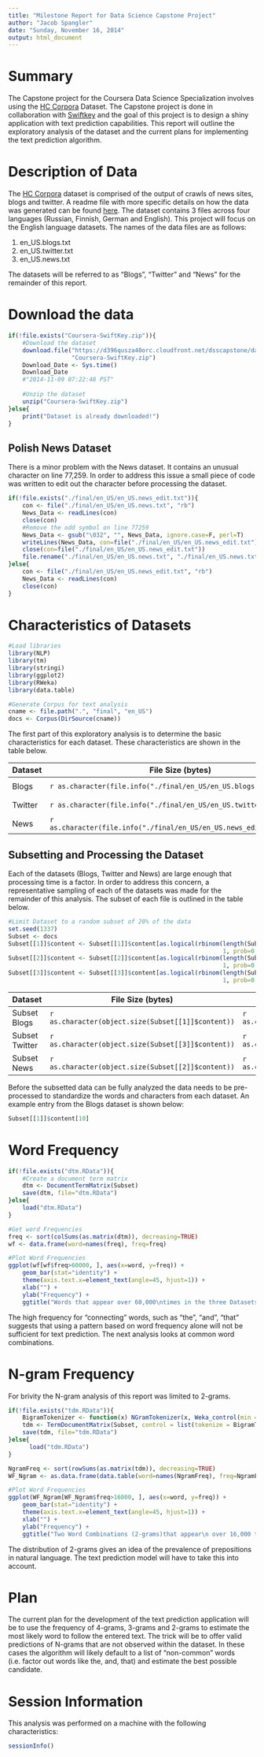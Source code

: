 ```yaml
---
title: "Milestone Report for Data Science Capstone Project"
author: "Jacob Spangler"
date: "Sunday, November 16, 2014"
output: html_document
---
```


# Summary
The Capstone project for the Coursera Data Science Specialization involves using the [HC Corpora][1] Dataset. The Capstone project is done in collaboration with [Swiftkey][2] and the goal of this project is to design a shiny application with text prediction capabilities. This report will outline the exploratory analysis of the dataset and the current plans for implementing the text prediction algorithm.

# Description of Data
The [HC Corpora][1] dataset is comprised of the output of crawls of news sites, blogs and twitter. A readme file with more specific details on how the data was generated can be found [here][3]. The dataset contains 3 files across four languages (Russian, Finnish, German and English). This project will focus on the English language datasets. The names of the data files are as follows:

1. en_US.blogs.txt
2. en_US.twitter.txt
3. en_US.news.txt

The datasets will be referred to as "Blogs", "Twitter" and "News" for the remainder of this report.

# Download the data

```r
if(!file.exists("Coursera-SwiftKey.zip")){
    #Download the dataset
    download.file("https://d396qusza40orc.cloudfront.net/dsscapstone/dataset/Coursera-SwiftKey.zip",
                  "Coursera-SwiftKey.zip")
    Download_Date <- Sys.time()
    Download_Date
    #"2014-11-09 07:22:48 PST"
    
    #Unzip the dataset
    unzip("Coursera-SwiftKey.zip")
}else{
    print("Dataset is already downloaded!")
}
```

## Polish News Dataset
There is a minor problem with the News dataset. It contains an unusual character on line 77,259. In order to address this issue a small piece of code was written to edit out the character before processing the dataset.

```r
if(!file.exists("./final/en_US/en_US.news_edit.txt")){
    con <- file("./final/en_US/en_US.news.txt", "rb")
    News_Data <- readLines(con)
    close(con)
    #Remove the odd symbol on line 77259
    News_Data <- gsub("\032", "", News_Data, ignore.case=F, perl=T)
    writeLines(News_Data, con=file("./final/en_US/en_US.news_edit.txt"))
    close(con=file("./final/en_US/en_US.news_edit.txt"))
    file.rename("./final/en_US/en_US.news.txt", "./final/en_US.news.txt")
}else{
    con <- file("./final/en_US/en_US.news_edit.txt", "rb")
    News_Data <- readLines(con) 
    close(con)
}
```

# Characteristics of Datasets

```r
#Load libraries
library(NLP)
library(tm)
library(stringi)
library(ggplot2)
library(RWeka)
library(data.table)

#Generate Corpus for text analysis
cname <- file.path(".", "final", "en_US")
docs <- Corpus(DirSource(cname))
```

The first part of this exploratory analysis is to determine the basic characteristics for each dataset. These
characteristics are shown in the table below.

Dataset  | File Size (bytes) | Number of Lines | Smallest entry | Largest entry
------------- | ------------- | ------------- | ------------- | -------------
Blogs     | `r as.character(file.info("./final/en_US/en_US.blogs.txt")$size)`     | `r as.character(length(docs[[1]]$content))` | `r as.character(min(nchar(docs[[1]]$content)))` | `r as.character(max(nchar(docs[[1]]$content)))` 
Twitter   | `r as.character(file.info("./final/en_US/en_US.twitter.txt")$size)`  | `r as.character(length(docs[[3]]$content))` | `r as.character(min(nchar(docs[[3]]$content)))` | `r as.character(max(nchar(docs[[3]]$content)))` 
News      | `r as.character(file.info("./final/en_US/en_US.news_edit.txt")$size)`     | `r as.character(length(docs[[2]]$content))` | `r as.character(min(nchar(docs[[2]]$content)))` | `r as.character(max(nchar(docs[[2]]$content)))` 

## Subsetting and Processing the Dataset

Each of the datasets (Blogs, Twitter and News) are large enough that processing time is a factor. In order to address this concern, a representative sampling of each of the datasets was made for the remainder of this analysis. The subset of each file is outlined in the table below.

```r
#Limit Dataset to a random subset of 20% of the data
set.seed(1337)
Subset <- docs
Subset[[1]]$content <- Subset[[1]]$content[as.logical(rbinom(length(Subset[[1]]$content),
                                                             1, prob=0.2))]
Subset[[2]]$content <- Subset[[2]]$content[as.logical(rbinom(length(Subset[[2]]$content),
                                                             1, prob=0.2))]
Subset[[3]]$content <- Subset[[3]]$content[as.logical(rbinom(length(Subset[[3]]$content),
                                                             1, prob=0.2))]
```

Dataset  | File Size (bytes) | Number of Lines | Smallest entry | Largest entry
------------- | ------------- | ------------- | ------------- | -------------
Subset Blogs     | `r as.character(object.size(Subset[[1]]$content))`     | `r as.character(length(Subset[[1]]$content))` | `r as.character(min(nchar(Subset[[1]]$content)))` | `r as.character(max(nchar(Subset[[1]]$content)))` 
Subset Twitter   | `r as.character(object.size(Subset[[3]]$content))`  | `r as.character(length(Subset[[3]]$content))` | `r as.character(min(nchar(Subset[[3]]$content)))` | `r as.character(max(nchar(Subset[[3]]$content)))` 
Subset News      | `r as.character(object.size(Subset[[2]]$content))`     | `r as.character(length(Subset[[2]]$content))` | `r as.character(min(nchar(Subset[[2]]$content)))` | `r as.character(max(nchar(Subset[[2]]$content)))` 

Before the subsetted data can be fully analyzed the data needs to be pre-processed to standardize the words and characters from each dataset. An example entry from the Blogs dataset is shown below:

```r
Subset[[1]]$content[10]
```

# Word Frequency
```r
if(!file.exists("dtm.RData")){
    #Create a document term matrix
    dtm <- DocumentTermMatrix(Subset)
    save(dtm, file="dtm.RData")
}else{
    load("dtm.RData")
}

#Get word Frequencies
freq <- sort(colSums(as.matrix(dtm)), decreasing=TRUE)
wf <- data.frame(word=names(freq), freq=freq)
```

```r
#Plot Word Frequencies
ggplot(wf[wf$freq>60000, ], aes(x=word, y=freq)) +
    geom_bar(stat="identity") +
    theme(axis.text.x=element_text(angle=45, hjust=1)) +
    xlab("") +
    ylab("Frequency") +
    ggtitle("Words that appear over 60,000\ntimes in the three Datasets")
```

The high frequency for "connecting" words, such as "the", "and", "that" suggests that using a pattern based on word frequency alone will not be sufficient for text prediction. The next analysis looks at common word combinations.

# N-gram Frequency

For brivity the N-gram analysis of this report was limited to 2-grams.

```r
if(!file.exists("tdm.RData")){
    BigramTokenizer <- function(x) NGramTokenizer(x, Weka_control(min = 2, max = 4))
  	tdm <- TermDocumentMatrix(Subset, control = list(tokenize = BigramTokenizer))
  	save(tdm, file="tdm.RData")
}else{
	  load("tdm.RData")
}

NgramFreq <- sort(rowSums(as.matrix(tdm)), decreasing=TRUE)
WF_Ngram <- as.data.frame(data.table(word=names(NgramFreq), freq=NgramFreq))
```

```r
#Plot Word Frequencies
ggplot(WF_Ngram[WF_Ngram$freq>16000, ], aes(x=word, y=freq)) +
    geom_bar(stat="identity") +
    theme(axis.text.x=element_text(angle=45, hjust=1)) +
    xlab("") +
    ylab("Frequency") +
    ggtitle("Two Word Combinations (2-grams)that appear\n over 16,000 times in the three Datasets")
```

The distribution of 2-grams gives an idea of the prevalence of prepositions in natural language. The text prediction model will have to take this into account.

# Plan

The current plan for the development of the text prediction application will be to use the frequency of 4-grams, 3-grams and 2-grams to estimate the most likely word to follow the entered text. The trick will be to offer valid predictions of N-grams that are not observed within the dataset. In these cases the algorithm will likely default to a list of "non-common" words (i.e. factor out words like the, and, that) and estimate the best possible candidate.

# Session Information
This analysis was performed on a machine with the following characteristics:

```r
sessionInfo()
```

[1]: http://www.corpora.heliohost.org/ "HC Corpora"
[2]: http://swiftkey.com/en/ "Swiftkey"
[3]: http://www.corpora.heliohost.org/aboutcorpus.html "Corpora Readme"

